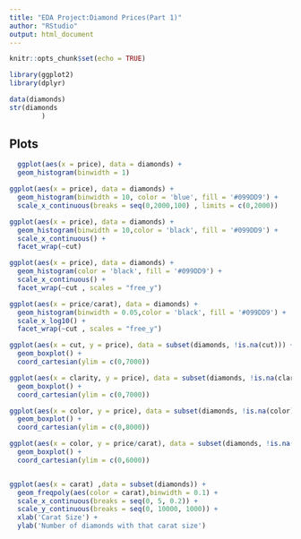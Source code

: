 ```yaml
---
title: "EDA Project:Diamond Prices(Part 1)"
author: "RStudio"
output: html_document
---
```


```r
knitr::opts_chunk$set(echo = TRUE)
```

```r
library(ggplot2)
library(dplyr)
```

```r

data(diamonds)
str(diamonds
        )
```

## Plots


```r

  ggplot(aes(x = price), data = diamonds) + 
  geom_histogram(binwidth = 1)

ggplot(aes(x = price), data = diamonds) + 
  geom_histogram(binwidth = 10, color = 'blue', fill = '#099DD9') +
  scale_x_continuous(breaks = seq(0,2000,100) , limits = c(0,2000))

ggplot(aes(x = price), data = diamonds) + 
  geom_histogram(binwidth = 10,color = 'black', fill = '#099DD9') +
  scale_x_continuous() +
  facet_wrap(~cut)

ggplot(aes(x = price), data = diamonds) + 
  geom_histogram(color = 'black', fill = '#099DD9') +
  scale_x_continuous() +
  facet_wrap(~cut , scales = "free_y")

ggplot(aes(x = price/carat), data = diamonds) + 
  geom_histogram(binwidth = 0.05,color = 'black', fill = '#099DD9') +
  scale_x_log10() +
  facet_wrap(~cut , scales = "free_y")

ggplot(aes(x = cut, y = price), data = subset(diamonds, !is.na(cut))) +
  geom_boxplot() + 
  coord_cartesian(ylim = c(0,7000))

ggplot(aes(x = clarity, y = price), data = subset(diamonds, !is.na(clarity))) +
  geom_boxplot() + 
  coord_cartesian(ylim = c(0,7000))

ggplot(aes(x = color, y = price), data = subset(diamonds, !is.na(color))) +
  geom_boxplot() + 
  coord_cartesian(ylim = c(0,8000))

ggplot(aes(x = color, y = price/carat), data = subset(diamonds, !is.na(color))) +
  geom_boxplot() + 
  coord_cartesian(ylim = c(0,6000))


ggplot(aes(x = carat) ,data = subset(diamonds)) +
  geom_freqpoly(aes(color = carat),binwidth = 0.1) + 
  scale_x_continuous(breaks = seq(0, 5, 0.2)) +
  scale_y_continuous(breaks = seq(0, 10000, 1000)) +
  xlab('Carat Size') + 
  ylab('Number of diamonds with that carat size')

```


